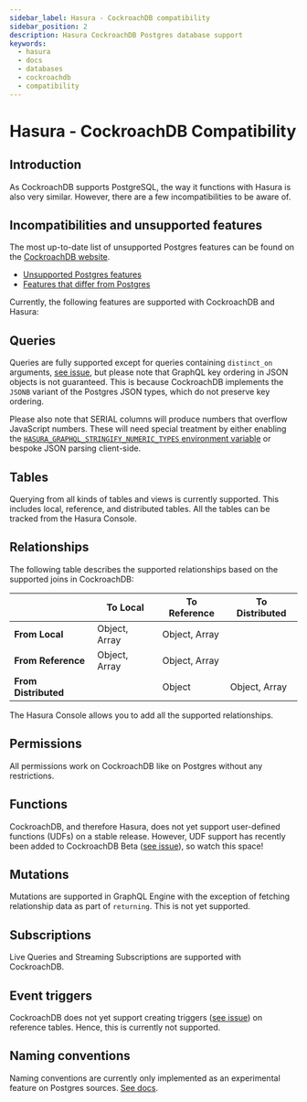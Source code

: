 ```yaml
---
sidebar_label: Hasura - CockroachDB compatibility
sidebar_position: 2
description: Hasura CockroachDB Postgres database support
keywords:
  - hasura
  - docs
  - databases
  - cockroachdb
  - compatibility
---
```


# Hasura - CockroachDB Compatibility

## Introduction

As CockroachDB supports PostgreSQL, the way it functions with Hasura is also very similar. However, there are a few
incompatibilities to be aware of.

## Incompatibilities and unsupported features

The most up-to-date list of unsupported Postgres features can be found on the
[CockroachDB website](https://www.cockroachlabs.com/docs/stable/postgresql-compatibility.html).

- [Unsupported Postgres features](https://www.cockroachlabs.com/docs/stable/postgresql-compatibility.html#unsupported-features)
- [Features that differ from Postgres](https://www.cockroachlabs.com/docs/stable/postgresql-compatibility.html#features-that-differ-from-postgresql)

Currently, the following features are supported with CockroachDB and Hasura:

## Queries

Queries are fully supported except for queries containing `distinct_on` arguments, [see issue](https://github.com/cockroachdb/cockroach/issues/90763), but please note that GraphQL key
ordering in JSON objects is not guaranteed. This is because CockroachDB implements the `JSONB` variant of the Postgres
JSON types, which do not preserve key ordering.

Please also note that SERIAL columns will produce numbers that overflow JavaScript numbers. These will need special
treatment by either enabling the
[`HASURA_GRAPHQL_STRINGIFY_NUMERIC_TYPES` environment variable](/deployment/graphql-engine-flags/reference.mdx) or
bespoke JSON parsing client-side.

## Tables

Querying from all kinds of tables and views is currently supported. This includes local, reference, and distributed
tables. All the tables can be tracked from the Hasura Console.

## Relationships

The following table describes the supported relationships based on the supported joins in CockroachDB:

|                      | To Local      | To Reference  | To Distributed |
| -------------------- | ------------- | ------------- | -------------- |
| **From Local**       | Object, Array | Object, Array |                |
| **From Reference**   | Object, Array | Object, Array |                |
| **From Distributed** |               | Object        | Object, Array  |

The Hasura Console allows you to add all the supported relationships.

## Permissions

All permissions work on CockroachDB like on Postgres without any restrictions.

## Functions

CockroachDB, and therefore Hasura, does not yet support user-defined functions (UDFs) on a stable release. However, UDF
support has recently been added to CockroachDB Beta
([see issue](https://github.com/cockroachdb/cockroach/issues/58356)), so watch this space!

## Mutations

Mutations are supported in GraphQL Engine with the exception of fetching relationship data as part of `returning`. This
is not yet supported.

## Subscriptions

Live Queries and Streaming Subscriptions are supported with CockroachDB.

## Event triggers

CockroachDB does not yet support creating triggers ([see issue](https://github.com/cockroachdb/cockroach/issues/28296))
on reference tables. Hence, this is currently not supported.

## Naming conventions

Naming conventions are currently only implemented as an experimental feature on Postgres sources.
[See docs](/schema/postgres/naming-convention.mdx).
